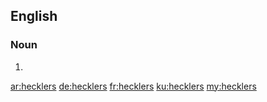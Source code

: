 ==English==

===Noun===
{{head|en|plural}}

# {{plural of|heckler|lang=en|nocat=1}}

[[ar:hecklers]]
[[de:hecklers]]
[[fr:hecklers]]
[[ku:hecklers]]
[[my:hecklers]]